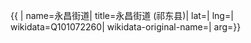 {{ {{{1|PRC admin/showdata}}}|
name=永昌街道|
title=永昌街道 (祁东县)|
lat=|
lng=|
wikidata=Q101072260|
wikidata-original-name=|
arg={{{arg|}}}}}